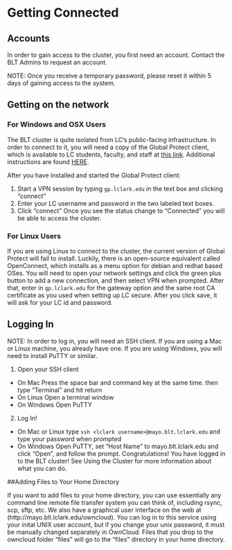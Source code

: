 # Getting Connected

## Accounts
In order to gain access to the cluster, you first need an account. Contact the BLT Admins to request an account.

NOTE: Once you receive a temporary password, please reset it within 5 days of gaining access to the system.

## Getting on the network

### For Windows and OSX Users
The BLT cluster is quite isolated from LC's public-facing infrastructure. In order to connect to it, you will need a copy of the Global Protect client, which is available to LC students, faculty, and staff at [this link](https://gp.lclark.edu). Additional instructions are found [HERE](https://www.lclark.edu/live/files/25955-helpsheet-how-to-connect-to-globalprotect-vpn).

After you have installed and started the Global Protect client:

1. Start a VPN session by typing ```gp.lclark.edu``` in the text box and clicking "connect"
2. Enter your LC username and password in the two labeled text boxes. 
3. Click "connect"
Once you see the status change to "Connected" you will be able to access the cluster.

### For Linux Users
If you are using Linux to connect to the cluster, the current version of Global Protect will fail to install. Luckily, there is an open-source equivalent called OpenConnect, which installs as a menu option for debian and redhat based OSes. You will need to open your network settings and click the green plus button to add a new connection, and then select VPN when prompted. After that, enter in ```gp.lclark.edu``` for the gateway option and the same root CA certificate as you used when setting up LC secure. After you click save, it will ask for your LC id and password.

## Logging In

NOTE: In order to log in, you will need an SSH client. If you are using a Mac or Linux machine, you already have one. If you are using Windows, you will need to install PuTTY or similar.

1. Open your SSH client
  + On Mac Press the space bar and command key at the same time. then type "Terminal" and hit return
  + On Linux Open a terminal window
  + On Windows Open PuTTY
2. Log In!
  + On Mac or Linux type ```ssh <lclark username>@mayo.blt.lclark.edu``` and type your password when prompted
  + On Windows Open PuTTY, set "Host Name" to mayo.blt.lclark.edu and click "Open", and follow the prompt.
Congratulations! You have logged in to the BLT cluster! See Using the Cluster for more information about what you can do.

##Adding Files to Your Home Directory

If you want to add files to your home directory, you can use essentially any command line remote file transfer system you can think of, including rsync, scp, sftp, etc. We also have a graphical user interface on the web at (http://mayo.blt.lclark.edu/owncloud). You can log in to this service using your inital UNIX user account, but if you change your unix password, it must be manually changed separately in OwnCloud. Files that you drop to the owncloud folder "files" will go to the "files" directory in your home directory.

